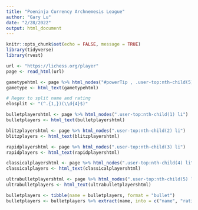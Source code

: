 ```yaml
---
title: "Poeninja Currency Archnemesis League"
author: "Gary Lu"
date: "2/28/2022"
output: html_document
---
```


```r
knitr::opts_chunk$set(echo = FALSE, message = TRUE)
library(tidyverse)
library(rvest)
```


```r
url <- "https://lichess.org/player"
page <- read_html(url)

gametypehtml <- page %>% html_nodes("#powerTip , .user-top:nth-child(5) .text a , .user-top:nth-child(4) .text a , .user-top:nth-child(3) .text a , .user-top:nth-child(2) .text a , .user-top:nth-child(1) .text a")
gametype <- html_text(gametypehtml)

# Regex to split name and rating
elosplit <- "(^.{1,})(\\d{4}$)"

bulletplayershtml <- page %>% html_nodes(".user-top:nth-child(1) li")
bulletplayers <- html_text(bulletplayershtml)

blitzplayershtml <- page %>% html_nodes(".user-top:nth-child(2) li")
blitzplayers <- html_text(blitzplayershtml)

rapidplayershtml <- page %>% html_nodes(".user-top:nth-child(3) li")
rapidplayers <- html_text(rapidplayershtml)

classicalplayershtml <- page %>% html_nodes(".user-top:nth-child(4) li")
classicalplayers <- html_text(classicalplayershtml)

ultrabulletplayershtml <- page %>% html_nodes(".user-top:nth-child(5) li")
ultrabulletplayers <- html_text(ultrabulletplayershtml)

bulletplayers <- tibble(name = bulletplayers, format = "bullet")
bulletplayers <- bulletplayers %>% extract(name, into = c("name", "rating"), regex = elosplit)
```

